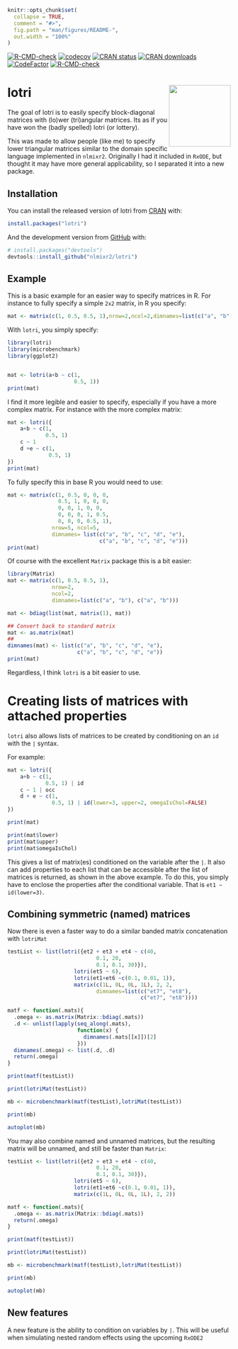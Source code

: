 <!--
---
output:
  md_document:
    variant: markdown_github
    toc: true
    toc_depth: 3
---
-->
<!-- README.md is generated from README.Rmd. Please edit that file -->
<!-- https://blog.r-hub.io/2019/12/03/readmes/ -->

```r
knitr::opts_chunk$set(
  collapse = TRUE,
  comment = "#>",
  fig.path = "man/figures/README-",
  out.width = "100%"
)
```

<!-- badges: start -->
[![R-CMD-check](https://github.com/nlmixr2/lotri/workflows/R-CMD-check/badge.svg)](https://github.com/nlmixr2/lotri/actions)
[![codecov](https://codecov.io/gh/nlmixr2/lotri/branch/main/graph/badge.svg?token=4G0TI1NKEG)](https://app.codecov.io/gh/nlmixr2/lotri)
[![CRAN status](https://www.r-pkg.org/badges/version/lotri)](https://cran.r-project.org/package=lotri)
[![CRAN downloads](https://cranlogs.r-pkg.org/badges/lotri)](https://cran.r-project.org/package=lotri)
[![CodeFactor](https://www.codefactor.io/repository/github/nlmixr2/lotri/badge)](https://www.codefactor.io/repository/github/nlmixr2/lotri)
[![R-CMD-check](https://github.com/nlmixr2/lotri/actions/workflows/R-CMD-check.yaml/badge.svg)](https://github.com/nlmixr2/lotri/actions/workflows/R-CMD-check.yaml)
<!-- badges: end -->

# lotri <img src='man/figures/logo.png' align="right" height="139" />

The goal of lotri is to easily specify block-diagonal matrices with
(lo)wer (tri)angular matrices.  Its as if you have won the (badly
spelled) lotri (or lottery).

This was made to allow people (like me) to specify lower triangular
matrices similar to the domain specific language implemented in
`nlmixr2`.  Originally I had it included in `RxODE`, but thought it may
have more general applicability, so I separated it into a new
package. 

## Installation

You can install the released version of lotri from
[CRAN](https://CRAN.R-project.org) with:

``` r
install.packages("lotri")
```

And the development version from [GitHub](https://github.com/) with:

``` r
# install.packages("devtools")
devtools::install_github("nlmixr2/lotri")
```
## Example

This is a basic example for an easier way to specify matrices in R.
For instance to fully specify a simple `2x2` matrix, in R you specify:

```r
mat <- matrix(c(1, 0.5, 0.5, 1),nrow=2,ncol=2,dimnames=list(c("a", "b"), c("a", "b")))
```

With `lotri`, you simply specify:

```r
library(lotri)
library(microbenchmark)
library(ggplot2)


mat <- lotri(a+b ~ c(1,
                     0.5, 1))
print(mat)
```

I find it more legible and easier to specify, especially if you have a
more complex matrix.  For instance with the more complex matrix:

```r
mat <- lotri({
    a+b ~ c(1,
            0.5, 1)
    c ~ 1
    d +e ~ c(1,
             0.5, 1)
})
print(mat)
```

To fully specify this in base R you would need to use:

```r
mat <- matrix(c(1, 0.5, 0, 0, 0,
                0.5, 1, 0, 0, 0,
                0, 0, 1, 0, 0,
                0, 0, 0, 1, 0.5,
                0, 0, 0, 0.5, 1),
              nrow=5, ncol=5,
              dimnames= list(c("a", "b", "c", "d", "e"),
                             c("a", "b", "c", "d", "e")))
print(mat)
```

Of course with the excellent `Matrix` package this is a bit easier:

```r
library(Matrix)
mat <- matrix(c(1, 0.5, 0.5, 1),
              nrow=2,
              ncol=2,
              dimnames=list(c("a", "b"), c("a", "b")))

mat <- bdiag(list(mat, matrix(1), mat))

## Convert back to standard matrix
mat <- as.matrix(mat)
##
dimnames(mat) <- list(c("a", "b", "c", "d", "e"),
                      c("a", "b", "c", "d", "e"))
print(mat)
```

Regardless, I think `lotri` is a bit easier to use.

# Creating lists of matrices with attached properties

`lotri` also allows lists of matrices to be created by conditioning on
an `id` with the `|` syntax.

For example:


```r
mat <- lotri({
    a+b ~ c(1,
            0.5, 1) | id
    c ~ 1 | occ
    d + e ~ c(1,
              0.5, 1) | id(lower=3, upper=2, omegaIsChol=FALSE)
})

print(mat)

print(mat$lower)
print(mat$upper)
print(mat$omegaIsChol)
```

This gives a list of matrix(es) conditioned on the variable after the
`|`.  It also can add properties to each list that can be accessible
after the list of matrices is returned, as shown in the above example.
To do this, you simply have to enclose the properties after the
conditional variable.  That is `et1 ~ id(lower=3)`.


## Combining symmetric (named) matrices

Now there is even a faster way to do a similar banded matrix
concatenation with `lotriMat`

```r
testList <- list(lotri({et2 + et3 + et4 ~ c(40,
                            0.1, 20,
                            0.1, 0.1, 30)}),
                     lotri(et5 ~ 6),
                     lotri(et1+et6 ~c(0.1, 0.01, 1)),
                     matrix(c(1L, 0L, 0L, 1L), 2, 2,
                            dimnames=list(c("et7", "et8"),
                                          c("et7", "et8"))))

matf <- function(.mats){
  .omega <- as.matrix(Matrix::bdiag(.mats))
  .d <- unlist(lapply(seq_along(.mats),
                      function(x) {
                        dimnames(.mats[[x]])[2]
                      }))
  dimnames(.omega) <- list(.d, .d)
  return(.omega)
}

print(matf(testList))

print(lotriMat(testList))

mb <- microbenchmark(matf(testList),lotriMat(testList))

print(mb)

autoplot(mb)
```

You may also combine named and unnamed matrices, but the resulting
matrix will be unnamed, and still be faster than `Matrix`:

```r
testList <- list(lotri({et2 + et3 + et4 ~ c(40,
                            0.1, 20,
                            0.1, 0.1, 30)}),
                     lotri(et5 ~ 6),
                     lotri(et1+et6 ~c(0.1, 0.01, 1)),
                     matrix(c(1L, 0L, 0L, 1L), 2, 2))

matf <- function(.mats){
  .omega <- as.matrix(Matrix::bdiag(.mats))
  return(.omega)
}

print(matf(testList))

print(lotriMat(testList))

mb <- microbenchmark(matf(testList),lotriMat(testList))

print(mb)

autoplot(mb)
```

## New features

A new feature is the ability to condition on variables by `|`.  This
will be useful when simulating nested random effects using the
upcoming `RxODE2`

